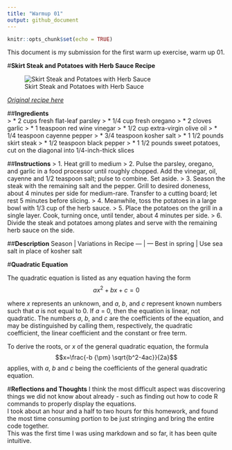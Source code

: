 ---
title: "Warmup 01"
output: github_document
---

```{r setup, include=FALSE}
knitr::opts_chunk$set(echo = TRUE)
```
This document is my submission for the first warm up exercise, warm up 01.

#**Skirt Steak and Potatoes with Herb Sauce Recipe**

![Skirt Steak and Potatoes with Herb Sauce](https://imagesvc.timeincapp.com/v3/mm/image?url=https%3A%2F%2Fcdn-image.realsimple.com%2Fsites%2Fdefault%2Ffiles%2Fstyles%2Fportrait_435x518%2Fpublic%2Fimage%2Fimages%2Ffood-recipes%2Frecipe-collections%2F0706%2Fsteak-yams_300.jpg%3Fitok%3DSDiDnxl6&w=900&q=60)

[*Original recipe here*](https://www.realsimple.com/food-recipes/browse-all-recipes/grilled-skirt-steak-potatoes-herb-sauce)

##**Ingredients**  
> * 2 cups fresh flat-leaf parsley
> * 1/4 cup fresh oregano
> * 2 cloves garlic
> * 1 teaspoon red wine vinegar
> * 1/2 cup extra-virgin olive oil
> * 1/4 teaspoon cayenne pepper
> * 3/4 teaspoon kosher salt
> * 1 1/2 pounds skirt steak
> * 1/2 teaspoon black pepper
> * 1 1/2 pounds sweet potatoes, cut on the diagonal into 1/4-inch-thick slices

##**Instructions**
> 1. Heat grill to medium
> 2. Pulse the parsley, oregano, and garlic in a food processor until roughly chopped. Add the vinegar, oil, cayenne and 1/2 teaspoon salt; pulse to combine. Set aside.
> 3. Season the steak with the remaining salt and the pepper. Grill to desired doneness, about 4 minutes per side for medium-rare. Transfer to a cutting board; let rest 5 minutes before slicing.
> 4. Meanwhile, toss the potatoes in a large bowl with 1/3 cup of the herb sauce.
> 5. Place the potatoes on the grill in a single layer. Cook, turning once, until tender, about 4  minutes per side.
> 6. Divide the steak and potatoes among plates and serve with the remaining herb sauce on the side.

##**Description**
Season | Variations in Recipe
--- | ---
Best in spring | Use sea salt in place of kosher salt

  
  
#**Quadratic Equation**
  
The quadratic equation is listed as any equation having the form 
$$ax^2+bx+c=0$$

where *x* represents an unknown, and *a*, *b*, and *c* represent known numbers such that *a* is not equal to 0. If *a* = 0, then the equation is linear, not quadratic. The numbers *a*, *b*, and *c* are the coefficients of the equation, and may be distinguished by calling them, respectively, the quadratic coefficient, the linear coefficient and the constant or free term.
  
To derive the roots, or *x* of the general quadratic equation, the formula
$$x=\frac{-b {\pm} \sqrt{b^2-4ac}}{2a}$$
applies, with *a*, *b* and *c* being the coefficients of the general quadratic equation.
  
#**Reflections and Thoughts**
I think the most difficult aspect was discovering things we did not know about already - such as finding out how to code R commands to properly display the equations.  
I took about an hour and a half to two hours for this homework, and found the most time consuming portion to be just stringing and bring the entire code together.  
This was the first time I was using markdown and so far, it has been quite intuitive.
